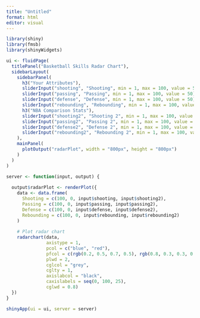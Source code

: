 ```yaml
---
title: "Untitled"
format: html
editor: visual
---
```



```r
library(shiny)
library(fmsb)
library(shinyWidgets)

ui <- fluidPage(
  titlePanel("Basketball Skills Radar Chart"),
  sidebarLayout(
    sidebarPanel(
      h3("Your Attributes"),
      sliderInput("shooting", "Shooting", min = 1, max = 100, value = 50),
      sliderInput("passing", "Passing", min = 1, max = 100, value = 50),
      sliderInput("defense", "Defense", min = 1, max = 100, value = 50),
      sliderInput("rebounding", "Rebounding", min = 1, max = 100, value = 50),
      h3("NBA Comparison Stats"),
      sliderInput("shooting2", "Shooting 2", min = 1, max = 100, value = 50),
      sliderInput("passing2", "Passing 2", min = 1, max = 100, value = 50),
      sliderInput("defense2", "Defense 2", min = 1, max = 100, value = 50),
      sliderInput("rebounding2", "Rebounding 2", min = 1, max = 100, value = 50)
    ),
    mainPanel(
      plotOutput("radarPlot", width = "800px", height = "800px") 
    )
  )
)

server <- function(input, output) {
  
  output$radarPlot <- renderPlot({
    data <- data.frame(
      Shooting = c(100, 0, input$shooting, input$shooting2),
      Passing = c(100, 0, input$passing, input$passing2),
      Defense = c(100, 0, input$defense, input$defense2),
      Rebounding = c(100, 0, input$rebounding, input$rebounding2)
    )
    
    # Plot radar chart
    radarchart(data, 
               axistype = 1, 
               pcol = c("blue", "red"), 
               pfcol = c(rgb(0.2, 0.5, 0.7, 0.5), rgb(0.8, 0.3, 0.3, 0.5)), 
               plwd = 2, 
               cglcol = "grey", 
               cglty = 1, 
               axislabcol = "black", 
               caxislabels = seq(0, 100, 25), 
               cglwd = 0.8)
  })
}

shinyApp(ui = ui, server = server)
```

